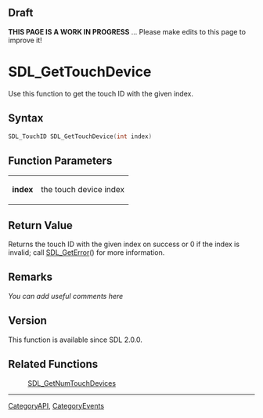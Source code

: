 == Draft ==

'''THIS PAGE IS A WORK IN PROGRESS''' ... Please make edits to this page to improve it!



<!-- #*^*^*^*^*See http://wiki.libsdl.org/moin.cgi/SGFunctions for details on editing this page*^*^*^*^* -->


= SDL_GetTouchDevice =
Use this function to get the touch ID with the given index.




== Syntax ==
<syntaxhighlight lang='c++'>
SDL_TouchID SDL_GetTouchDevice(int index)
</syntaxhighlight>


== Function Parameters ==
{|
|'''index'''
|the touch device index
|}


== Return Value ==
Returns the touch ID with the given index on success or 0 if the index is invalid; call [[SDL_GetError]]() for more information.



== Remarks ==
''You can add useful comments here''

<!-- #Leave this section as-is unless you have a remark to put in.  In that case, replace ''You can add useful comments here'' with your remark(s) following the Style Guide instructions.  Leave the rest of the markup alone and delete this comment. -->

== Version ==
This function is available since SDL 2.0.0.

== Related Functions ==
:[[SDL_GetNumTouchDevices]]

----
[[CategoryAPI]], [[CategoryEvents]]
<!-- #See the Style Guide for instructions on editing the footer. -->
